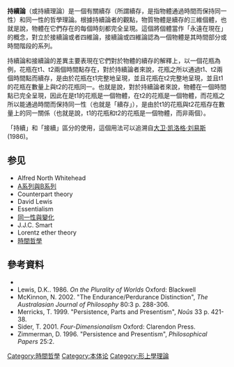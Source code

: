 {{dead end|time=2016-01-09T05:31:04+00:00}}
{{expert|time=2016-01-09T05:31:04+00:00}}
'''持續論'''（或持續理論）是一個有關續存（所謂續存，是指物體通過時間而保持同一性）和同一性的哲學理論。根據持續論者的觀點，物質物體是續存的三維個體，也就是說，物體在它們存在的每個時刻都完全呈現。這個將個體當作「永遠在現在」的概念，對立於接續論或者四維論，接續論或四維論認為一個物體是其時間部分或時間階段的系列。

持續論和接續論的差異主要表現在它們對於物體的續存的解釋上，以一個花瓶為例，花瓶在t1、t2兩個時間點存在，對於持續論者來說，花瓶之所以通過t1、t2兩個時間點而續存，是由於花瓶在t1完整地呈現，並且花瓶在t2完整地呈現，並且t1的花瓶在數量上與t2的花瓶同一。也就是說，對於持續論者來說，物體在一個時間點已完全呈現，因此在是t1的花瓶是一個物體，在t2的花瓶是一個物體，而花瓶之所以能通過時間而保持同一性（也就是「續存」），是由於t1的花瓶與t2花瓶存在數量上的同一關係（也就是說，t1的花瓶和t2的花瓶是一個物體，而非兩個）。

「持續」和「接續」區分的使用，這個用法可以追溯自[[大卫·凯洛格·刘易斯|大卫·凯洛格·刘易斯]](1986)。

== 参见 ==
* Alfred North Whitehead
* [[A系列與B系列|A系列與B系列]]
* Counterpart theory
* David Lewis
* Essentialism
* [[同一性與變化|同一性與變化]]
* J.J.C. Smart
* Lorentz ether theory
* [[時間哲學|時間哲學]]

== 參考資料 ==
* {{Sep entry|temporal-parts|Temporal parts}}
* Lewis, D.K.. 1986. ''On the Plurality of Worlds'' Oxford: Blackwell
* McKinnon, N. 2002. "The Endurance/Perdurance Distinction", ''The Australasian Journal of Philosophy'' 80:3 p. 288-306.
* Merricks, T. 1999. "Persistence, Parts and Presentism", ''Noûs'' 33 p. 421-38.
* Sider, T. 2001. ''Four-Dimensionalism'' Oxford: Clarendon Press.
* Zimmerman, D. 1996. "Persistence and Presentism", ''Philosophical Papers'' 25:2.

[[Category:時間哲學|Category:時間哲學]]
[[Category:本体论|Category:本体论]]
[[Category:形上學理論|Category:形上學理論]]